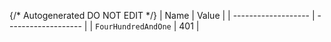 {/* Autogenerated DO NOT EDIT  */}
| Name                | Value               |
| ------------------- | ------------------- |
| `FourHundredAndOne` | 401                 |